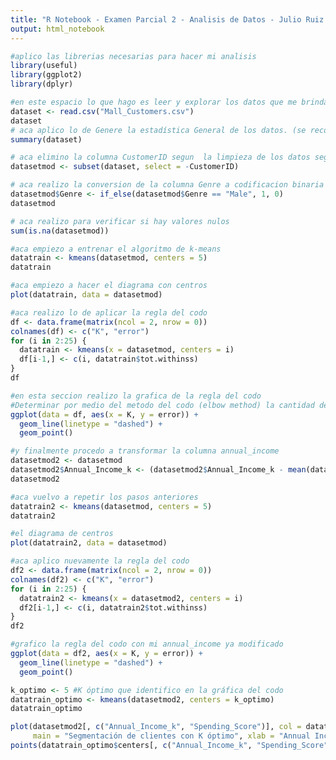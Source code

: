 ```yaml
---
title: "R Notebook - Examen Parcial 2 - Analisis de Datos - Julio Ruiz - 1284719"
output: html_notebook
---
```


```r
#aplico las librerias necesarias para hacer mi analisis
library(useful)
library(ggplot2)
library(dplyr)

```

```r
#en este espacio lo que hago es leer y explorar los datos que me brindan el dataset
dataset <- read.csv("Mall_Customers.csv")
dataset
# aca aplico lo de Genere la estadística General de los datos. (se recomienda usar la funcion summary 
summary(dataset)

```
```r
# aca elimino la columna CustomerID segun  la limpieza de los datos según lo visto en las secciones de feature engineering en clase.
datasetmod <- subset(dataset, select = -CustomerID)

# aca realizo la conversion de la columna Genre a codificacion binaria 1 hombre y 0 para mujer 
datasetmod$Genre <- if_else(datasetmod$Genre == "Male", 1, 0)
datasetmod
```

```r
# aca realizo para verificar si hay valores nulos
sum(is.na(datasetmod))
```

```r
#aca empiezo a entrenar el algoritmo de k-means
datatrain <- kmeans(datasetmod, centers = 5)
datatrain

```
```r
#aca empiezo a hacer el diagrama con centros
plot(datatrain, data = datasetmod)

```

```r
#aca realizo lo de aplicar la regla del codo 
df <- data.frame(matrix(ncol = 2, nrow = 0))
colnames(df) <- c("K", "error")
for (i in 2:25) {
  datatrain <- kmeans(x = datasetmod, centers = i)
  df[i-1,] <- c(i, datatrain$tot.withinss)
}
df

```

```r
#en esta seccion realizo la grafica de la regla del codo
#Determinar por medio del metodo del codo (elbow method) la cantidad de clusters optima para efectuar la segmentacion. (presente grafica con sus conclusiones de la cantidad de segmentos)
ggplot(data = df, aes(x = K, y = error)) +
  geom_line(linetype = "dashed") +
  geom_point()


```

```r
#y finalmente procedo a transformar la columna annual_income
datasetmod2 <- datasetmod
datasetmod2$Annual_Income_k <- (datasetmod2$Annual_Income_k - mean(datasetmod2$Annual_Income_k)) / sd(datasetmod2$Annual_Income_k)
datasetmod2

```

```r
#aca vuelvo a repetir los pasos anteriores 
datatrain2 <- kmeans(datasetmod, centers = 5)
datatrain2
```
```r
#el diagrama de centros
plot(datatrain2, data = datasetmod)
```

```r
#aca aplico nuevamente la regla del codo
df2 <- data.frame(matrix(ncol = 2, nrow = 0))
colnames(df2) <- c("K", "error")
for (i in 2:25) {
  datatrain2 <- kmeans(x = datasetmod2, centers = i)
  df2[i-1,] <- c(i, datatrain2$tot.withinss)
}
df2
```

```r
#grafico la regla del codo con mi annual_income ya modificado
ggplot(data = df2, aes(x = K, y = error)) +
  geom_line(linetype = "dashed") +
  geom_point()
```

```r
k_optimo <- 5 #K óptimo que identifico en la gráfica del codo
datatrain_optimo <- kmeans(datasetmod2, centers = k_optimo)
datatrain_optimo

```

```r
plot(datasetmod2[, c("Annual_Income_k", "Spending_Score")], col = datatrain_optimo$cluster, 
     main = "Segmentación de clientes con K óptimo", xlab = "Annual Income (Normalizado)", ylab = "Spending Score")
points(datatrain_optimo$centers[, c("Annual_Income_k", "Spending_Score")], col = 1:k_optimo, pch = 8, cex = 2)

```

